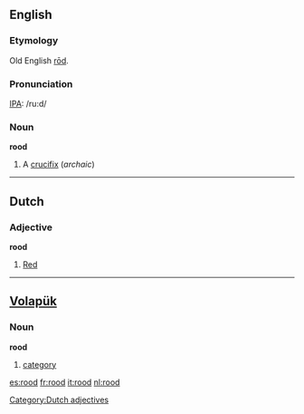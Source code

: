 ==English==
===Etymology===
Old English [[rod|rōd]].

===Pronunciation===
[[IPA]]: /ru:d/

=== Noun ===
'''rood'''

# A [[crucifix]] (''archaic'')

----

==Dutch== 
===Adjective===
'''rood'''
#[[red|Red]]

[[Category:Dutch adjectives]]

----

== [[Volapük]] == 
=== Noun ===
'''rood'''

# [[category]]

[[es:rood]]
[[fr:rood]]
[[it:rood]]
[[nl:rood]]